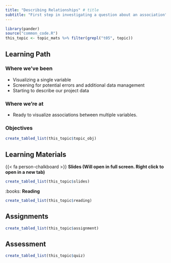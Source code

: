 ```yaml
---
title: "Describing Relationships" # title 
subtitle: "First step in investigating a question about an association" # sub title
---
```


```r
library(pander)
source("common_code.R")
this_topic <- topic_mats %>% filter(grepl("t05", topic))
```

## Learning Path

### Where we've been
* Visualizing a single variable
* Screening for potential errors and additional data management
* Starting to describe our project data

### Where we're at
* Ready to visualize associations between multiple variables. 


### Objectives

```r
create_tabled_list(this_topic$topic_obj)
```


## Learning Materials

{{< fa person-chalkboard >}}  **Slides (Will open in full screen. Right click to open in a new tab)**

```r
create_tabled_list(this_topic$slides)
```

:books:  **Reading** 

```r
create_tabled_list(this_topic$reading)
```

## Assignments

```r
create_tabled_list(this_topic$assignment)
```

## Assessment

```r
create_tabled_list(this_topic$quiz)
```

